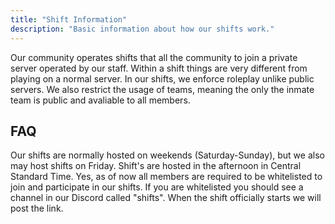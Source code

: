 ```yaml
---
title: "Shift Information"
description: "Basic information about how our shifts work."
---
```


Our community operates shifts that all the community to join a private server operated by our staff. Within a shift things are very different from playing on a normal server. In our shifts, we enforce roleplay unlike public servers. We also restrict the usage of teams, meaning the only the inmate team is public and avaliable to all members.

## FAQ

<Card title="When are shifts hosted?" icon="clock">
  Our shifts are normally hosted on weekends (Saturday-Sunday), but we also may host shifts on Friday. Shift's are hosted in the afternoon in Central Standard Time.
</Card>

<Card title="Do I need to be whitelisted?" icon="list">
  Yes, as of now all members are required to be whitelisted to join and participate in our shifts.
</Card>

<Card title="Where can I join the shift?" icon="link">
  If you are whitelisted you should see a channel in our Discord called "shifts". When the shift officially starts we will post the link.
</Card>